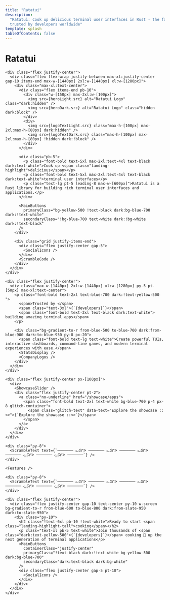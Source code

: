 ```yaml
---
title: "Ratatui"
description:
  "Ratatui: Cook up delicious terminal user interfaces in Rust - the fast, lightweight TUI library
  trusted by developers worldwide"
template: splash
tableOfContents: false
---
```





<div class="flex justify-center landing-mono">
  <div>
    <h1>Ratatui</h1>
    <RandomDots
      gridSize={15}
      numClusters={15}
      dotsPerCluster={100}
      clusterRadius={120}
      dotSize={3}
      pattern="random"
      opacity={0.2}
      fixed={true}
      colors={['#64748b', '#f1f5f9', '#64748b', '#334155']}
    />

    <div class="flex justify-center">
      <div class="flex flex-wrap justify-between max-xl:justify-center gap-10 items-end max-w-[1440px] 2xl:w-[1440px] xl:w-[1280px]">
        <div class="max-xl:text-center">
          <div class="flex items-end pb-10">
            <div class="w-[150px] max-2xl:w-[100px]">
              <img src={heroLight.src} alt="Ratatui Logo" class="dark:hidden" />
              <img src={heroDark.src} alt="Ratatui Logo" class="hidden dark:block" />
            </div>
            <div>
              <img src={logoTextLight.src} class="max-h-[100px] max-2xl:max-h-[80px] dark:hidden" />
              <img src={logoTextDark.src} class="max-h-[100px] max-2xl:max-h-[80px] !hidden dark:!block" />
            </div>
          </div>
          
          <div class="pb-5">
            <p class="font-bold text-5xl max-2xl:text-4xl text-black dark:text-white">Cook up <span class="landing-highlight">delicious</span></p>
            <p class="font-bold text-5xl max-2xl:text-4xl text-black dark:text-white">terminal user interfaces</p>
            <p class="text-lg pt-5 leading-8 max-w-[600px]">Ratatui is a Rust library for building rich terminal user interfaces and applications.</p>
          </div>
          
          <MainButtons
            primaryClass="bg-yellow-500 !text-black dark:bg-blue-700 dark:!text-white"
            secondaryClass="!bg-blue-700 text-white dark:!bg-white dark:!text-black"
          />
        </div>
        
        <div class="grid justify-items-end">
          <div class="flex justify-center gap-5">
            <SocialIcons />
          </div>
          <ScrambleCode />
        </div>
      </div>
    </div>

    <div class="flex justify-center">
      <div class="max-w-[1440px] 2xl:w-[1440px] xl:w-[1280px] py-5 pt-[50px] max-xl:text-center">
        <p class="font-bold text-2xl text-blue-700 dark:!text-yellow-500 ">
          <span>Trusted by </span>
          <span class="text-3xl">{`{developers}`}</span>
          <span class="font-bold text-2xl text-black dark:text-white"> building amazing terminal apps</span>
        </p>
        
        <div class="bg-gradient-to-r from-blue-500 to-blue-700 dark:from-blue-900 dark:to-blue-950 py-8 px-20">
          <span class="font-bold text-lg text-white">Create powerful TUIs, interactive dashboards, command-line games, and modern terminal experiences with ease.</span>
          <StatsDisplay />
          <CompanyLogos />
        </div>
      </div>
    </div>

    <div class="flex justify-center px-[100px]">
      <div>
        <ShowcaseSlider />
        <div class="flex justify-center pt-2">
          <a class="no-underline" href="/showcase/apps">
            <span class="font-bold text-2xl text-white bg-blue-700 p-4 px-8 glitch-container">
              <span class="glitch-text" data-text="Explore the showcase ::<>">{`Explore the showcase ::<>`}</span>
            </span>
          </a>
        </div>
      </div>
    </div>

    <div class="py-8">
      <ScrambleText text={`─────── ᓚᘏᕐᐷ ─────── ᓚᘏᕐᐷ ─────── ᓚᘏᕐᐷ ─────── ᓚᘏᕐᐷ ─────── ᓚᘏᕐᐷ ───────`} />
    </div>
    
    <Features />
    
    <div class="py-8">
      <ScrambleText text={`─────── ᓚᘏᕐᐷ ─────── ᓚᘏᕐᐷ ─────── ᓚᘏᕐᐷ ─────── ᓚᘏᕐᐷ ─────── ᓚᘏᕐᐷ ───────`} />
    </div>

    <div class="flex justify-center">
      <div class="flex justify-center gap-10 text-center py-10 w-screen bg-gradient-to-r from-blue-600 to-blue-800 dark:from-slate-950 dark:to-slate-950">
        <div class="py-10">
          <h2 class="!text-6xl pb-10 !text-white">Ready to start <span class="landing-highlight-tall">cooking</span></h2>
          <p class="text-xl pb-5 text-white">Join thousands of <span class="dark:text-yellow-500">{`{developers}`}</span> cooking 🍳 up the next generation of terminal applications</p>
          <MainButtons
            containerClass="justify-center"
            primaryClass="!text-black dark:!text-white bg-yellow-500 dark:bg-blue-700"
            secondaryClass="dark:text-black dark:bg-white"
          />
          <div class="flex justify-center gap-5 pt-10">
            <SocialIcons />
          </div>
        </div>
      </div>
    </div>

  </div>
</div>
